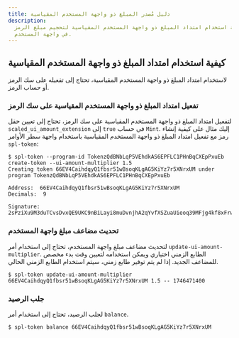 ```yaml
---
title: دليل مُصدر المبلغ ذو واجهة المستخدم المقياسية
description:
  تعلم كيفية استخدام امتداد المبلغ ذو واجهة المستخدم المقياسية لتحجيم مبلغ الرمز
  في واجهة المستخدم.
---
```


## كيفية استخدام امتداد المبلغ ذو واجهة المستخدم المقياسية

لاستخدام امتداد المبلغ ذو واجهة المستخدم المقياسية، تحتاج إلى تفعيله على سك
الرمز أو حساب الرمز.

### تفعيل امتداد المبلغ ذو واجهة المستخدم المقياسية على سك الرمز

لتفعيل امتداد المبلغ ذو واجهة المستخدم المقياسية على سك الرمز، تحتاج إلى تعيين
حقل `scaled_ui_amount_extension` إلى `true` في حساب `Mint`. إليك مثال على كيفية
إنشاء رمز مع تفعيل امتداد المبلغ ذو واجهة المستخدم المقياسية باستخدام واجهة سطر
الأوامر `spl-token`:

```terminal title="Create Token"
$ spl-token --program-id TokenzQdBNbLqP5VEhdkAS6EPFLC1PHnBqCXEpPxuEb create-token --ui-amount-multiplier 1.5
Creating token 66EV4CaihdqyQ1fbsr51wBsoqKLgAG5KiYz7r5XNrxUM under program TokenzQdBNbLqP5VEhdkAS6EPFLC1PHnBqCXEpPxuEb

Address:  66EV4CaihdqyQ1fbsr51wBsoqKLgAG5KiYz7r5XNrxUM
Decimals:  9

Signature: 2sPziXu9M3duTCvsDvxQE9UKC9nBiLayi8muDvnjhA2qYvfXSZuaUieoq39MFjg4kf8xFrw6crmYSkPyV59dvudF
```

### تحديث مضاعف مبلغ واجهة المستخدم

لتحديث مضاعف مبلغ واجهة المستخدم، تحتاج إلى استخدام أمر
`update-ui-amount-multiplier`. الطابع الزمني اختياري ويمكن استخدامه لتعيين وقت
بدء مخصص للمضاعف الجديد. إذا لم يتم توفير طابع زمني، سيتم استخدام الطابع الزمني
الحالي.

```terminal title="Update UI Amount Multiplier"
$ spl-token update-ui-amount-multiplier 66EV4CaihdqyQ1fbsr51wBsoqKLgAG5KiYz7r5XNrxUM 1.5 -- 1746471400
```

### جلب الرصيد

لجلب الرصيد، تحتاج إلى استخدام أمر `balance`.

```terminal title="Fetch Balance"
$ spl-token balance 66EV4CaihdqyQ1fbsr51wBsoqKLgAG5KiYz7r5XNrxUM
```
